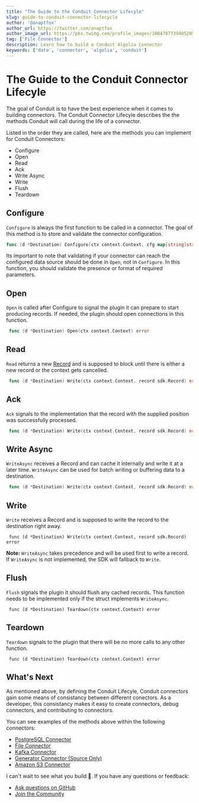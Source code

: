 ```yaml
---
title: "The Guide to the Conduit Connector Lifecyle"
slug: guide-to-conduit-connector-lifecycle
author: '@anaptfox'
author_url: https://twitter.com/anaptfox
author_image_url: https://pbs.twimg.com/profile_images/1004707739405205504/BpvzOr9X_400x400.jpg
tag: ['File Connector']
description: Learn how to build a Conduit Algolia Connector
keywords: ['data', 'connector', 'algolia', 'conduit']
---
```


# The Guide to the Conduit Connector Lifecyle

The goal of Conduit is to have the best experience when it comes to building connectors. The Conduit Connector Lifecyle describes the the methods Conduit will call during the life of a connector.

Listed in the order they are called, here are the methods you can implement for Conduit Connectors:

- Configure
- Open
- Read
- Ack
- Write Async
- Write
- Flush
- Teardown

<!--truncate-->

## Configure

`Configure` is always the first function to be called in a connector. The goal of this method is to store and validate the connector configuration. 

```go
func (d *Destination) Configure(ctx context.Context, cfg map[string]string) error 
```

Its important to note that validating if your connector can reach the configured data source should be done in `Open`, not in `Configure`. In this function, you should validate the presence or format of required parameters.


## Open

`Open` is called after Configure to signal the plugin it can prepare to
start producing records. If needed, the plugin should open connections in
this function. 

```go
 func (d *Destination) Open(ctx context.Context) error 
```

## Read

`Read` returns a new [Record](https://pkg.go.dev/github.com/conduitio/conduit-connector-sdk#Record) and is supposed to block until there is either
a new record or the context gets cancelled.

```go
 func (d *Destination) Write(ctx context.Context, record sdk.Record) error 
```

## Ack

`Ack` signals to the implementation that the record with the supplied
position was successfully processed.

```go
 func (d *Destination) Write(ctx context.Context, record sdk.Record) error 
```

## Write Async

`WriteAsync` receives a Record and can cache it internally and write it at
a later time. `WriteAsync` can be used for batch writing or buffering data to a destination.

```go
 func (d *Destination) Write(ctx context.Context, record sdk.Record) error 
```

## Write

`Write` receives a Record and is supposed to write the record to the
destination right away.

```
 func (d *Destination) Write(ctx context.Context, record sdk.Record) error 
```

**Note:** `WriteAsync` takes precedence and will be used first to write a record. If
`WriteAsync` is not implemented, the SDK will fallback to `Write`.


## Flush

`Flush` signals the plugin it should flush any cached records. This function needs to be implemented only
if the struct implements `WriteAsync`. 

```
 func (d *Destination) Teardown(ctx context.Context) error 
```

## Teardown

`Teardown` signals to the plugin that there will be no more calls to any
other function. 

```
 func (d *Destination) Teardown(ctx context.Context) error 
```

## What's Next

As mentioned above, by defining the Conduit Lifecyle, Conduit connectors gain some means of consistancy between different conectors. As a developer, this consistancy makes it easy to create connectors, debug connectors, and contributing to connectors. 

You can see examples of the methods above within the following connectors:

- [PostgreSQL Connector](https://github.com/conduitio/conduit-connector-postgres)
- [File Connector](https://github.com/conduitio/conduit-connector-file)
- [Kafka Connector](https://github.com/conduitio/conduit-connector-kafka)
- [Generator Connector (Source Only)](https://github.com/conduitio/conduit-connector-generator)
- [Amazon S3 Connector](https://github.com/conduitio/conduit-connector-s3)

I can't wait to see what you build 🚀. If you have any questions or feedback:

-   [Ask questions on GitHub](https://github.com/ConduitIO/conduit/discussions)
-   [Join the Community](https://discord.meroxa.com/)
